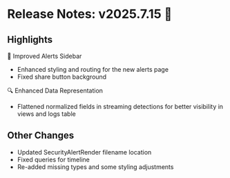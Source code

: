 # Release Notes: v2025.7.15 🚀

## Highlights

🔔 Improved Alerts Sidebar
- Enhanced styling and routing for the new alerts page
- Fixed share button background

🔍 Enhanced Data Representation
- Flattened normalized fields in streaming detections for better visibility in views and logs table

## Other Changes
- Updated SecurityAlertRender filename location
- Fixed queries for timeline
- Re-added missing types and some styling adjustments
